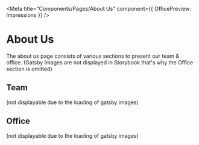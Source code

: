 
<Meta title="Components/Pages/About Us" component={{ OfficePreview: Impressions }} />

# About Us

The about us page consists of various sections to present our team & office.
(Gatsby Images are not displayed in Storybook that's why the Office section is omitted)

## Team
(not displayable due to the loading of gatsby images)

## Office
(not displayable due to the loading of gatsby images)
